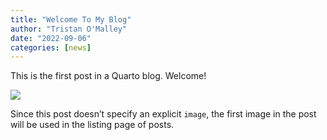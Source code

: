 ```yaml
---
title: "Welcome To My Blog"
author: "Tristan O'Malley"
date: "2022-09-06"
categories: [news]
---
```


This is the first post in a Quarto blog. Welcome!

![](thumbnail.jpg)

Since this post doesn't specify an explicit `image`, the first image in the post will be used in the listing page of posts.
